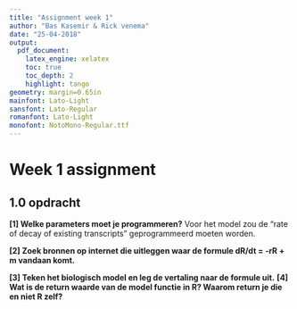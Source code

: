```yaml
---
title: "Assignment week 1"
author: "Bas Kasemir & Rick venema"
date: "25-04-2018"
output:
  pdf_document:
    latex_engine: xelatex
    toc: true
    toc_depth: 2
    highlight: tango
geometry: margin=0.65in
mainfont: Lato-Light
sansfont: Lato-Regular
romanfont: Lato-Light
monofont: NotoMono-Regular.ttf
---
```


# Week 1 assignment

## 1.0 opdracht

**[1] Welke parameters moet je programmeren?**
Voor het model zou de "rate of decay of existing transcripts" geprogrammeerd moeten worden.
  
**[2] Zoek bronnen op internet die uitleggen waar de formule dR/dt = -rR + m vandaan komt.**

**[3] Teken het biologisch model en leg de vertaling naar de formule uit.**
**[4] Wat is de return waarde van de model functie in R? Waarom return je die en niet R zelf?**
